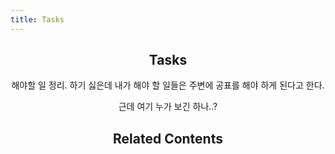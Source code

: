 ---
title: Tasks
---

<Header />

## Tasks

해야할 일 정리. 하기 싫은데 내가 해야 할 일들은 주변에 공표를 해야 하게 된다고 한다.

근데 여기 누가 보긴 하나..?

## Related Contents

<RelatedWritings />
